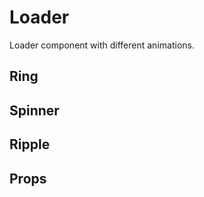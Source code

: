 
# Loader

Loader component with different animations.

## Ring

<Canvas>
  <Story id="atoms-loader--ring" />
</Canvas>

## Spinner

<Canvas>
  <Story id="atoms-loader--spinner" />
</Canvas>

## Ripple

<Canvas>
  <Story id="atoms-loader--ripple" />
</Canvas>

## Props

<ArgsTable story={ComponentStory} />

